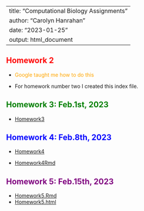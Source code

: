 ---
title: "Computational Biology Assignments"
author: "Carolyn Hanrahan"
date: "2023-01-25"
output: html_document
 ---

## <span style = "color: red;">Homework 2</span>

 
- <span style = "color: orange;">Google taught me how to do this</span>


- For homework number two I created this index file. 

## <span style = "color: green;" >Homework 3: Feb.1st, 2023</span> 

- [Homework3](homework3.html)

## <span style = "color:blue;" >Homework 4: Feb.8th, 2023</span>
- [Homework4](Homework4.html)  

- [Homework4Rmd](Homework4.Rmd)

## <span style = "color:purple;" >Homework 5: Feb.15th, 2023</span>
- [Homework5.Rmd](Homework5.Rmd)
- [Homework5.html](Homework5.html)




